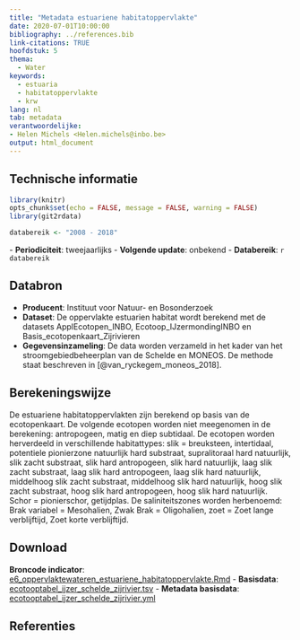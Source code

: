 ```yaml
---
title: "Metadata estuariene habitatoppervlakte"
date: 2020-07-01T10:00:00
bibliography: ../references.bib
link-citations: TRUE
hoofdstuk: 5
thema:
  - Water
keywords:
  - estuaria
  - habitatoppervlakte
  - krw
lang: nl
tab: metadata
verantwoordelijke:
- Helen Michels <Helen.michels@inbo.be>
output: html_document
---
```

## Technische informatie

```r
library(knitr)
opts_chunk$set(echo = FALSE, message = FALSE, warning = FALSE)
library(git2rdata)
```

```r
databereik <- "2008 - 2018"
```
\- **Periodiciteit**: tweejaarlijks
\- **Volgende update**: onbekend
\- **Databereik**: `r databereik`

## Databron

- **Producent**: Instituut voor Natuur- en Bosonderzoek
- **Dataset**: De oppervlakte estuarien habitat wordt berekend met de datasets ApplEcotopen_INBO, Ecotoop_IJzermondingINBO en Basis_ecotopenkaart_Zijrivieren 
- **Gegevensinzameling**: De data worden verzameld in het kader van het stroomgebiedbeheerplan van de Schelde en MONEOS. De methode staat beschreven in [@van_ryckegem_moneos_2018].


## Berekeningswijze

De estuariene habitatoppervlakten zijn berekend op basis van de ecotopenkaart.
De volgende ecotopen worden niet meegenomen in de berekening: antropogeen, matig en diep subtidaal.
De ecotopen worden herverdeeld in verschillende habitattypes:
slik = breuksteen, intertidaal, potentiele pionierzone natuurlijk hard substraat, supralitoraal hard natuurlijk, slik zacht substraat, slik hard antropogeen, slik hard natuurlijk, laag slik zacht substraat, laag slik hard antropogeen, laag slik hard natuurlijk, middelhoog slik zacht substraat, middelhoog slik hard natuurlijk, hoog slik zacht substraat, hoog slik hard antropogeen, hoog slik hard natuurlijk. 
Schor = pionierschor, getijdplas.
De saliniteitszones worden herbenoemd:
Brak variabel = Mesohalien,
Zwak Brak = Oligohalien,
zoet = Zoet lange verblijftijd, Zoet korte verblijftijd.

## Download

**Broncode indicator**: [e6_oppervlaktewateren_estuariene_habitatoppervlakte.Rmd](../e6_oppervlaktewateren_estuariene_habitatoppervlakte/e6_oppervlaktewateren_estuariene_habitatoppervlakte.Rmd)
- **Basisdata**: [ecotooptabel_ijzer_schelde_zijrivier.tsv](../e6_oppervlaktewateren_estuariene_habitatoppervlakte/ecotooptabel_ijzer_schelde_zijrivier.tsv)
- **Metadata basisdata**: [ecotooptabel_ijzer_schelde_zijrivier.yml](../e6_oppervlaktewateren_estuariene_habitatoppervlakte/ecotooptabel_ijzer_schelde_zijrivier.yml)

## Referenties
